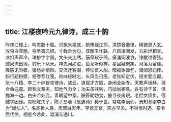 ```yaml
---
---
---
```

title: 江楼夜吟元九律诗，成三十韵
---



昨夜江楼上，吟君数十篇。词飘朱槛底，韵堕绿江前。清楚音谐律，精微思入玄。收将白雪丽，夺尽碧云妍。寸截金为句，双雕玉作联。八风凄间发，五彩烂相宣。冰扣声声冷，珠排字字圆。文头交比绣，筋骨软于绵。癆涌同波浪，铮摐过管弦。醴泉流出地，钧乐下从天。神鬼闻如泣，鱼龙听似禅。星回疑聚集，月落为留连。雁感无鸣者，猿愁亦悄然。交流迁客泪，停住贾人船。暗被歌姬乞，潜闻思妇传。斜行题粉壁，短卷写红笺。肉味经时忘，头风当日痊。老张知定伏，短李爱应颠。张十八籍、李二十绅皆攻律诗，故云。道屈才方振，身闲业始专。天教声烜赫，理合命迍邅。顾我文章劣，知他气力全；功夫虽共到，巧拙尚相悬。各有诗千首，俱抛海一边。白头吟处变，青眼望中穿。酬答朝妨食，披寻夜废眠。老偿文债负，宿结字因缘。每叹陈夫子，陈子昂著《感遇诗》称于世。常嗟李谪仙，贺知章谓李白为“谪仙人”。名高折人爵，思苦减天年。李竟无官，陈亦早夭。不得当时遇，空令后代怜。相悲今若此，湓浦与通川。